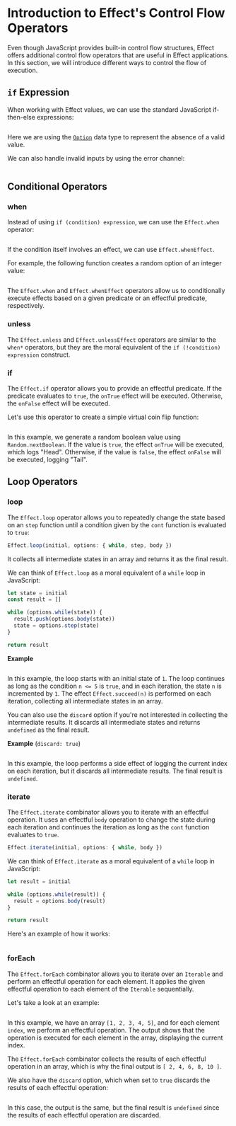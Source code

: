 # Introduction to Effect's Control Flow Operators

Even though JavaScript provides built-in control flow structures, Effect offers additional control flow operators that are useful in Effect applications. In this section, we will introduce different ways to control the flow of execution.

## `if` Expression

When working with Effect values, we can use the standard JavaScript if-then-else expressions:

```ts file=<rootDir>/src/essentials/control-flow/if-expression.ts

```

Here we are using the [`Option`](../data-types/option) data type to represent the absence of a valid value.

We can also handle invalid inputs by using the error channel:

```ts file=<rootDir>/src/essentials/control-flow/if-expression-error-channel.ts

```

## Conditional Operators

### when

Instead of using `if (condition) expression`, we can use the `Effect.when` operator:

```ts file=<rootDir>/src/essentials/control-flow/when.ts

```

If the condition itself involves an effect, we can use `Effect.whenEffect`.

For example, the following function creates a random option of an integer value:

```ts file=<rootDir>/src/essentials/control-flow/whenEffect.ts

```

The `Effect.when` and `Effect.whenEffect` operators allow us to conditionally execute effects based on a given predicate or an effectful predicate, respectively.

### unless

The `Effect.unless` and `Effect.unlessEffect` operators are similar to the `when*` operators, but they are the moral equivalent of the `if (!condition) expression` construct.

### if

The `Effect.if` operator allows you to provide an effectful predicate. If the predicate evaluates to `true`, the `onTrue` effect will be executed. Otherwise, the `onFalse` effect will be executed.

Let's use this operator to create a simple virtual coin flip function:

```ts file=<rootDir>/src/essentials/control-flow/if.ts

```

In this example, we generate a random boolean value using `Random.nextBoolean`. If the value is `true`, the effect `onTrue` will be executed, which logs "Head". Otherwise, if the value is `false`, the effect `onFalse` will be executed, logging "Tail".

## Loop Operators

### loop

The `Effect.loop` operator allows you to repeatedly change the state based on an `step` function until a condition given by the `cont` function is evaluated to `true`:

```ts
Effect.loop(initial, options: { while, step, body })
```

It collects all intermediate states in an array and returns it as the final result.

We can think of `Effect.loop` as a moral equivalent of a `while` loop in JavaScript:

```ts
let state = initial
const result = []

while (options.while(state)) {
  result.push(options.body(state))
  state = options.step(state)
}

return result
```

**Example**

```ts file=<rootDir>/src/essentials/control-flow/loop.ts

```

In this example, the loop starts with an initial state of `1`. The loop continues as long as the condition `n <= 5` is `true`, and in each iteration, the state `n` is incremented by `1`. The effect `Effect.succeed(n)` is performed on each iteration, collecting all intermediate states in an array.

You can also use the `discard` option if you're not interested in collecting the intermediate results. It discards all intermediate states and returns `undefined` as the final result.

**Example** (`discard: true`)

```ts file=<rootDir>/src/essentials/control-flow/loop-discard.ts

```

In this example, the loop performs a side effect of logging the current index on each iteration, but it discards all intermediate results. The final result is `undefined`.

### iterate

The `Effect.iterate` combinator allows you to iterate with an effectful operation. It uses an effectful `body` operation to change the state during each iteration and continues the iteration as long as the `cont` function evaluates to `true`.

```ts
Effect.iterate(initial, options: { while, body })
```

We can think of `Effect.iterate` as a moral equivalent of a `while` loop in JavaScript:

```ts
let result = initial

while (options.while(result)) {
  result = options.body(result)
}

return result
```

Here's an example of how it works:

```ts file=<rootDir>/src/essentials/control-flow/iterate.ts

```

### forEach

The `Effect.forEach` combinator allows you to iterate over an `Iterable` and perform an effectful operation for each element.
It applies the given effectful operation to each element of the `Iterable` sequentially.

Let's take a look at an example:

```ts file=<rootDir>/src/essentials/control-flow/forEach.ts

```

In this example, we have an array `[1, 2, 3, 4, 5]`, and for each element `index`, we perform an effectful operation. The output shows that the operation is executed for each element in the array, displaying the current index.

The `Effect.forEach` combinator collects the results of each effectful operation in an array, which is why the final output is `[ 2, 4, 6, 8, 10 ]`.

We also have the `discard` option, which when set to `true` discards the results of each effectful operation:

```ts file=<rootDir>/src/essentials/control-flow/forEach-discard.ts

```

In this case, the output is the same, but the final result is `undefined` since the results of each effectful operation are discarded.

